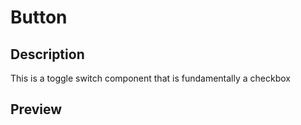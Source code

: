 
<Meta title="Components/Switch" component={SwitchWrapper} />

# Button

## Description

This is a toggle switch component that is fundamentally a checkbox

## Preview

<Preview>
  <Story name="Toggled off with no text">
    <SwitchWrapper id={1} />
  </Story>
</Preview>

<Preview>
  <Story name="Toggled on with no text">
    <SwitchWrapper id={2} defaultToggleValue={true} />
  </Story>
</Preview>

<Preview>
  <Story name="small off">
    <SwitchWrapper id={3} size="small" />
  </Story>
</Preview>

<Preview>
  <Story name="small on">
    <SwitchWrapper id={4} defaultToggleValue={true} size="small" />
  </Story>
</Preview>

<Preview>
  <Story name="small with text">
    <SwitchWrapper onText="on" offText="off" id={5} size="small" />
  </Story>
</Preview>

<Preview>
  <Story name="disabled">
    <SwitchWrapper id={6} disabled />
  </Story>
</Preview>

<Preview>
  <Story name="Toggled off with custom text">
    <SwitchWrapper id={7} defaultToggleValue={false} offText="Off" />
  </Story>
</Preview>

<Preview>
  <Story name="Toggled on with custom text">
    <SwitchWrapper id={8} defaultToggleValue={true} onText="On" />
  </Story>
</Preview>

<Preview>
  <Story name="Default with text">
    <SwitchWrapper id={9} onText="On" offText="Off" />
  </Story>
</Preview>
